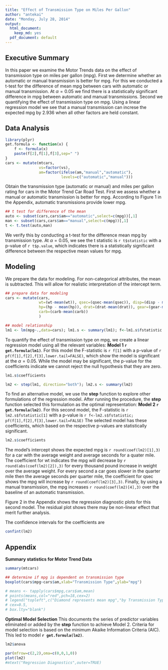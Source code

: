 ```yaml
---
title: "Effect of Transmission Type on Miles Per Gallon"
author: "antekai"
date: "Monday, July 28, 2014"
output:
  html_document:
    keep_md: yes
  pdf_document: default
---
```


Executive Summary
-----------------
In this paper we examine the Motor Trends data on the effect of transmission type on
miles per gallon (mpg). First we determine whether an automatic or manual transmission
is better for mpg. For this we conducted a t-test for the difference of mean mpg between
cars with automatic or manual transmission. At $\alpha=0.05$ we find there is a statistically
significant difference in mpg between automatic and manual transmissions. Second we quantifying the effect of transmission type on mpg. Using a linear regression model we see that a
manual transmission can increse the expected mpg by 2.936 when all other factors are
held constant.

Data Analysis
-------------
```r
library(plyr)
get.formula <- function(x) {
    f <- formula(x)
    paste(f[2],f[1],f[3],sep=" ")
}
cars <- mutate(mtcars,
               vs=factor(vs),
               am=factor(ifelse(am,"manual","automatic"),
                         levels=c("automatic","manual")))

```
Obtain the transmission type (automatic or manual) and miles per gallon rating for cars in the Motor Trend Car Road Test. First we assess whether a manual or automatic transmission is better for mpg. According to Figure 1 in the Appendix, automatic transmissions provide lower mpg.
```r
## t test for difference of the mean
auto <- subset(cars,cars$am=="automatic",select=c(mpg))[,1]
man <- subset(cars,cars$am=="manual",select=c(mpg))[,1]
t <- t.test(auto,man)
```
We verify this by conducting a t-test for the difference mean mpg by transmission
type. At $\alpha=0.05$, we see the t statistic is `r t$statistic` with a p-value
of `r t$p.value`, which indicates there is a statistically significant difference
between the respective mean values for mpg.

Modeling
--------
We prepare the data for modeling. For non-categorical attributes, the mean is
subtracted. This will allow for realistic interpretation of the intercept term.
```r
## prepare data for modeling
cars <- mutate(cars,
               wt=(wt-mean(wt)), qsec=(qsec-mean(qsec)), disp=(disp - mean(disp)),
               hp=(hp - mean(hp)), drat=(drat-mean(drat)), gear=(gear-mean(gear)),
               carb=(carb-mean(carb))
               )
```

```r
## model relationship
lm1 <- lm(mpg~.,data=cars); lm1.s <- summary(lm1); f<-lm1.s$fstatistic
```
To quantify the effect of transmission type on mpg, we create a linear regression model
using all the relevant variables: **Model 1 `r get.formula(lm1)`**. For this model the F-statistic is `r f[1]` with a p-value of `r pf(f[1],f[2],f[3],lower.tail=FALSE)`, which show the model is
significant at the $\alpha=0.05$. While the model may be significant, the
p-value for the coefficients indicate we cannot reject the null hypothesis that they are zero.
```r
lm1.s$coefficients
```
```r
lm2 <- step(lm1, direction="both"); lm2.s <- summary(lm2)
```
To find an alternative model, we use the **step** function to explore other formulations of the regression model. After running the procedure, the **step** function selected this formulation as the optimal representation: **Model 2 `r get.formula(lm2)`**. For this second model, the F-statistic is `r lm2.s$fstatistic[1]` with a p-value is `r f<-lm2.s$fstatistic; pf(f[1],f[2],f[3],lower.tail=FALSE)` The selected model has these coefficients, which based on the respective p-values are
statistically significant.
```r
lm2.s$coefficients
```
The model's intercept shows the expected mpg is `r round(coef(lm2)[1],3)` for a car with
the average weight and average seconds for a quater mile. The coefficient for wt indicates
the mpg will decrease by `r round(abs(coef(lm2)[2]),3)` for every thousand pound increase in
weight over the average weight. For every second a car goes slower in the quarter mile then
the average seconds per quarter mile, the coefficient for
qsec shows the mpg will increase by `r round(coef(lm2)[3],3)`. Finally, by using
a manual transmission, the mpg increases `r round(coef(lm2)[4],3)` over the baseline of an
automatic transmission.

Figure 2 in the Appendix shows the regression diagnostic plots for this second model.
The residual plot shows there may be non-linear effect that merit further analysis.

The confidence intervals for the coefficients are
```r
confint(lm2)
```

\pagebreak

Appendix
--------
**Summary statistics for Motor Trend Data**
```r
summary(mtcars)
```

```r
## determine if mpg is dependent on transmission type
boxplot(cars$mpg~cars$am,xlab="Transmission Type",ylab="mpg")

# means <- tapply(cars$mpg,cars$am,mean)
# points(means,col="red",pch=18,cex=2)
# legend("topleft",c("Diamond represents mean mpg","by Transmission Type"),
# cex=0.5,
# box.lty="blank")
```

**Optimal Model Selection**
This documents the series of predictor variables eliminated or added by the **step** function to achieve
Model 2. Criteria for model selection is based on the minimum Akaike Information Criteria
(AIC). This led to model **`r get.formula(lm2)`**.
```r
lm2$anova
```

```r
par(mfrow=c(2,2),oma=c(0,0,1,0))
plot(lm2)
#mtext("Regression Diagnostics",outer=TRUE)
```